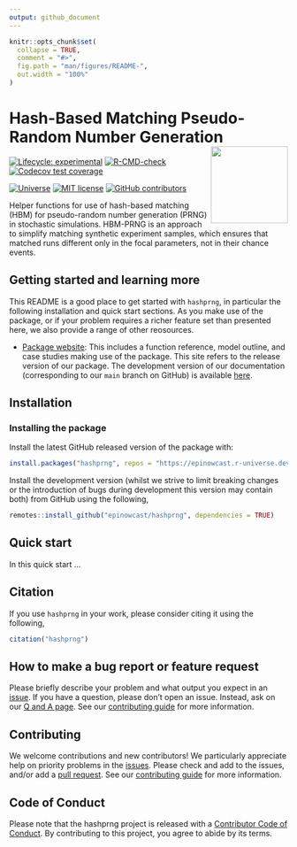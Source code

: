 ```yaml
---
output: github_document
---
```


<!-- README.md is generated from README.Rmd. Please edit that file -->

```r
knitr::opts_chunk$set(
  collapse = TRUE,
  comment = "#>",
  fig.path = "man/figures/README-",
  out.width = "100%"
)
```

# Hash-Based Matching Pseudo-Random Number Generation <a href='https://hashprng.epinowcast.org'><img src='man/figures/logo.png' align="right" height="139" /></a>

[![Lifecycle:
experimental](https://img.shields.io/badge/lifecycle-experimental-orange.svg)](https://www.tidyverse.org/lifecycle/#experimental)
[![R-CMD-check](https://github.com/epinowcast/hashprng/workflows/R-CMD-check/badge.svg)](https://github.com/epinowcast/hashprng/actions/workflows/R-CMD-check.yaml) [![Codecov test coverage](https://codecov.io/gh/epinowcast/hashprng/branch/main/graph/badge.svg)](https://app.codecov.io/gh/epinowcast/hashprng)

[![Universe](https://epinowcast.r-universe.dev/badges/hashprng)](https://epinowcast.r-universe.dev/hashprng) 
[![MIT
license](https://img.shields.io/badge/License-MIT-blue.svg)](https://github.com/epinowcast/hashprng/blob/main/LICENSE.md/)
[![GitHub contributors](https://img.shields.io/github/contributors/epinowcast/hashprng)](https://github.com/epinowcast/hashprng/graphs/contributors)

Helper functions for use of hash-based matching (HBM) for pseudo-random number generation (PRNG) in stochastic simulations. HBM-PRNG is an approach to simplify matching synthetic experiment samples, which ensures that matched runs different only in the focal parameters, not in their chance events.

## Getting started and learning more

This README is a good place to get started with `hashprng`, in particular the following installation and quick start sections. As you make use of the package, or if your problem requires a richer feature set than presented here, we also provide a range of other reosources.

- [Package website](https://hashprng.epinowcast.org/): This includes a function reference, model outline, and case studies making use of the package. This site refers to the release version of our package. The development version of our documentation (corresponding to our `main` branch on GitHub) is available [here](https://hashprng.epinowcast.org/dev/).

## Installation

### Installing the package


Install the latest GitHub released version of the package with:

```r
install.packages("hashprng", repos = "https://epinowcast.r-universe.dev")
```

Install the development version (whilst we strive to limit breaking changes or the introduction of bugs during development this version may contain both) from GitHub using the following,

```r
remotes::install_github("epinowcast/hashprng", dependencies = TRUE)
```

## Quick start

In this quick start ...

## Citation

If you use `hashprng` in your work, please consider citing it using the following,

```r
citation("hashprng")
```

## How to make a bug report or feature request

Please briefly describe your problem and what output you expect in an [issue](https://github.com/epinowcast/hashprng/issues). If you have a question, please don't open an issue. Instead, ask on our [Q and A page](https://github.com/epinowcast/hashprng/discussions/categories/q-a). See our [contributing guide](https://github.com/epinowcast/hashprng/blob/main/CONTRIBUTING.md) for more information.

## Contributing

We welcome contributions and new contributors! We particularly appreciate help on priority problems in the [issues](https://github.com/epinowcast/hashprng/issues). Please check and add to the issues, and/or add a [pull request](https://github.com/epinowcast/hashprng/pulls). See our [contributing guide](https://github.com/epinowcast/hashprng/blob/main/CONTRIBUTING.md) for more information.

## Code of Conduct

Please note that the hashprng project is released with a [Contributor Code of Conduct](https://contributor-covenant.org/version/2/1/CODE_OF_CONDUCT.html). By contributing to this project, you agree to abide by its terms.
